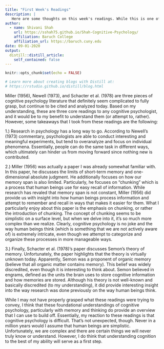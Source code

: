 ```yaml
---
title: "First Week's Readings"
description: |
   Here are some thoughts on this week's readings. While this is one of my first times reading these classic cognitive science pieces, some concepts did seem familiar from my past courses that I've taken. 
author:
  - name: Shivani Shah
    url: https://sshah75.github.io/Shah-Cognitive-Psychology/
    affiliation: Baruch College
    affiliation_url: https://baruch.cuny.edu
date: 09-01-2020
output:
  distill::distill_article:
    self_contained: false
---
```


```r
knitr::opts_chunk$set(echo = FALSE)

# Learn more about creating blogs with Distill at:
# https://rstudio.github.io/distill/blog.html

```

Miller (1956), Newell (1973), and Schacter et al. (1978) are three pieces of cognitive psychology literature that definitely seem complicated to fully grasp, but continue to be cited and analyzed today. Based on my understanding, these are three core readings to any cognitive psychologist, and it would be to my benefit to understand them (or attempt to, rather). However, some takeaways that I took from these readings are the following: 

1.) Research in psychology has a long way to go. According to Newell's (1973) commentary, psychologists are able to conduct interesting and meaningful experiments, but tend to overanalyze and focus on individual phenomena. Essentially, people can do the same task in different ways, which ultimately can hinder us from moving forward since nothing new is contributed. 

2.) Miller (1956) was actually a paper I was already somewhat familiar with. In this paper, he discusses the limits of short-term memory and one-dimensional absolute judgment. He additionally focuses on how our memory span is also limited. Particularly, he focuses on "chunking" which is a process that human beings use for easy recall of information. While research has revaled that memory span is not constant, Miller (1956) did provide us with insight into how human beings process information and attempt to remember and recall in ways that makes it easier for them. What I particularly enjoy about this paper is the emphasis on chunking, or rather the introduction of chunking. The concept of chunking seems to be simplistic on a surface level, but when we delve into it, it's so much more complex than we realize. Clearly, cognitive psychology is no joke and the way human beings think (which is something that we are not actively aware of) is extremely intricate, even though we attempt to categorize and organize these processes in more manageable ways. 

3.) Finally, Schacter et al. (1978)'s paper discusses Semon's theory of memory. Unfortunately, the paper highlights that the theory is virtually unknown today. Apparently, Semon was a proponent of organic memory (believe that all organic matter contains memory). This belief was widely discredited, even though it is interesting to think about. Semon believed in engrams, defined as the units the brain uses to store cognitive information and how memories are stored. Although his theory is not well-known and basically discredited (to my understanding), it did provide interesting insight into the way research was done previously on the way human beings think. 

While I may not have properly grasped what these readings were trying to convey, I think that these foundational understandings of cognitive psychology, particularly with memory and thinking do provide an overview that I can use to build off. Essentially, my reaction to these readings is that cognitive psychology is difficult. That's not unexpected, though. Never in a million years would I assume that human beings are simplistic. Unfortunately, we are complex and there are certain things we will never truly know or understand. However, I do think that understanding cognition to the best of my ability will serve as a first step. 